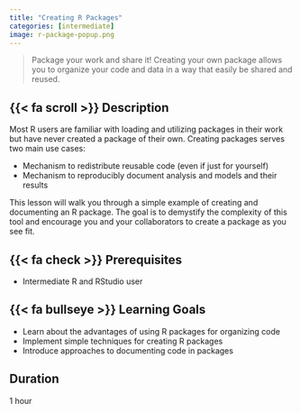 ```yaml
---
title: "Creating R Packages"
categories: [intermediate]
image: r-package-popup.png
---
```


> Package your work and share it! Creating your own package allows you to organize your code and data in a way that easily be shared and reused.

## {{< fa scroll >}} Description
Most R users are familiar with loading and utilizing packages in their work but have never created a package of their own. Creating packages serves two main use cases:

- Mechanism to redistribute reusable code (even if just for yourself)
- Mechanism to reproducibly document analysis and models and their results

This lesson will walk you through a simple example of creating and documenting an R package. The goal is to demystify the complexity of this tool and encourage you and your collaborators to create a package as you see fit.

## {{< fa check >}} Prerequisites
- Intermediate R and RStudio user

## {{< fa bullseye >}}  Learning Goals
- Learn about the advantages of using R packages for organizing code
- Implement simple techniques for creating R packages
- Introduce approaches to documenting code in packages

## <i class="fa-regular fa-clock"></i> Duration
1 hour
